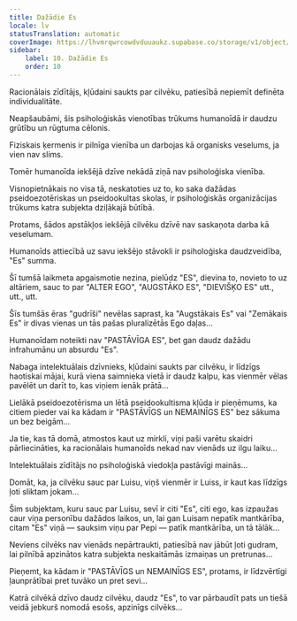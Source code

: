 ```yaml
---
title: Dažādie Es
locale: lv
statusTranslation: automatic
coverImage: https://lhvmrqwrcowdvduuaukz.supabase.co/storage/v1/object/public/strapi-uploads/small_cover-tratado-de-psicologia-revolucionaria.webp-5e15e1cec4e0ebebcde5d7fc7565d8fd.webp
sidebar:
    label: 10. Dažādie Es
    order: 10
---
```

Racionālais zīdītājs, kļūdaini saukts par cilvēku, patiesībā nepiemīt definēta individualitāte.

Neapšaubāmi, šis psiholoģiskās vienotības trūkums humanoīdā ir daudzu grūtību un rūgtuma cēlonis.

Fiziskais ķermenis ir pilnīga vienība un darbojas kā organisks veselums, ja vien nav slims.

Tomēr humanoīda iekšējā dzīve nekādā ziņā nav psiholoģiska vienība.

Visnopietnākais no visa tā, neskatoties uz to, ko saka dažādas pseidoezotēriskas un pseidookultas skolas, ir psiholoģiskās organizācijas trūkums katra subjekta dziļākajā būtībā.

Protams, šādos apstākļos iekšējā cilvēku dzīvē nav saskaņota darba kā veselumam.

Humanoīds attiecībā uz savu iekšējo stāvokli ir psiholoģiska daudzveidība, "Es" summa.

Šī tumšā laikmeta apgaismotie nezina, pielūdz "ES", dievina to, novieto to uz altāriem, sauc to par "ALTER EGO", "AUGSTĀKO ES", "DIEVIŠĶO ES" utt., utt., utt.

Šīs tumšās ēras "gudrīši" nevēlas saprast, ka "Augstākais Es" vai "Zemākais Es" ir divas vienas un tās pašas pluralizētās Ego daļas...

Humanoīdam noteikti nav "PASTĀVĪGA ES", bet gan daudz dažādu infrahumānu un absurdu "Es".

Nabaga intelektuālais dzīvnieks, kļūdaini saukts par cilvēku, ir līdzīgs haotiskai mājai, kurā viena saimnieka vietā ir daudz kalpu, kas vienmēr vēlas pavēlēt un darīt to, kas viņiem ienāk prātā...

Lielākā pseidoezotērisma un lētā pseidookultisma kļūda ir pieņēmums, ka citiem pieder vai ka kādam ir "PASTĀVĪGS un NEMAINĪGS ES" bez sākuma un bez beigām...

Ja tie, kas tā domā, atmostos kaut uz mirkli, viņi paši varētu skaidri pārliecināties, ka racionālais humanoīds nekad nav vienāds uz ilgu laiku...

Intelektuālais zīdītājs no psiholoģiskā viedokļa pastāvīgi mainās...

Domāt, ka, ja cilvēku sauc par Luisu, viņš vienmēr ir Luiss, ir kaut kas līdzīgs ļoti sliktam jokam...

Šim subjektam, kuru sauc par Luisu, sevī ir citi "Es", citi ego, kas izpaužas caur viņa personību dažādos laikos, un, lai gan Luisam nepatīk mantkārība, citam "Es" viņā — sauksim viņu par Pepi — patīk mantkārība, un tā tālāk...

Neviens cilvēks nav vienāds nepārtraukti, patiesībā nav jābūt ļoti gudram, lai pilnībā apzinātos katra subjekta neskaitāmās izmaiņas un pretrunas...

Pieņemt, ka kādam ir "PASTĀVĪGS un NEMAINĪGS ES", protams, ir līdzvērtīgi ļaunprātībai pret tuvāko un pret sevi...

Katrā cilvēkā dzīvo daudz cilvēku, daudz "Es", to var pārbaudīt pats un tiešā veidā jebkurš nomodā esošs, apzinīgs cilvēks...

